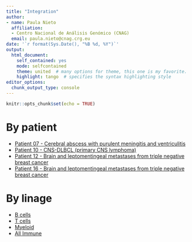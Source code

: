 ---
title: "Integration"
author: 
- name: Paula Nieto
  affiliation: 
  - Centro Nacional de Análisis Genómico (CNAG)
  email: paula.nieto@cnag.crg.eu
date: '`r format(Sys.Date(), "%B %d, %Y")`'
output:
  html_document:
    self_contained: yes
    mode: selfcontained
    theme: united  # many options for theme, this one is my favorite.
    highlight: tango  # specifies the syntax highlighting style
editor_options:
  chunk_output_type: console
---

```{r setup, include=FALSE}
knitr::opts_chunk$set(echo = TRUE)
```

# By patient

* [Patient 07 - Cerebral abscess with purulent meningitis and ventriculitis](Patient07_integration.html)
* [Patient 10 - CNS-DLBCL (primary CNS lymphoma)](Patient10_integration.html)
* [Patient 12 - Brain and leptomentingeal metastases from triple negative breast cancer](Patient12_integration.html)
* [Patient 16 - Brain and leptomentingeal metastases from triple negative breast cancer](Patient16_integration.html)

# By linage

* [B cells](Bcell_integration.html)
* [T cells](Tcell_integration.html)
* [Myeloid](Myeloid_integration.html)
* [All Immune](Immunecell_integration.html)
